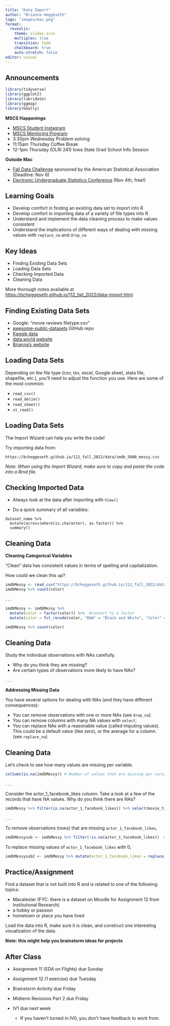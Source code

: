 ```yaml
---
title: "Data Import"
author: "Brianna Heggeseth"
logo: "images/mac.png"
format: 
  revealjs:
    theme: slides.scss
    multiplex: true
    transition: fade
    chalkboard: true
    auto-stretch: false
editor: visual
---
```


## Announcements {.unnumbered}

```r
library(tidyverse)
library(ggplot2)
library(lubridate)
library(ggmap)
library(GGally)
```

**MSCS Happenings**

-   [MSCS Student Instagram](https://www.instagram.com/macalestermscs/)
-   [MSCS Mentoring Program](https://docs.google.com/forms/d/e/1FAIpQLSczyKV1hOrfi0dQscSFSPhfgc_LJUl4TOGdb6B4Q5lQF-TmuQ/viewform?vc=0&c=0&w=1&flr=0)
-   3:30pm Wednesday Problem solving
-   11:15am Thursday Coffee Break
-   12-1pm Thursday (OLRI 241) Iowa State Grad School Info Session

**Outside Mac**

-   [Fall Data Challenge](https://thisisstatistics.org/falldatachallenge/) sponsored by the American Statistical Association (Deadline: Nov 6)
-   [Electronic Undergraduate Statistics Conference](https://www.causeweb.org/usproc/eusr/2022) (Nov 4th, free!)

## Learning Goals {.unnumbered}

-   Develop comfort in finding an existing data set to import into R
-   Develop comfort in importing data of a variety of file types into R
-   Understand and implement the data cleaning process to make values consistent
-   Understand the implications of different ways of dealing with missing values with `replace_na` and `drop_na`

## Key Ideas {.unnumbered}

-   Finding Existing Data Sets
-   Loading Data Sets
-   Checking Imported Data
-   Cleaning Data

More thorough notes available at <https://bcheggeseth.github.io/112_fall_2022/data-import.html>

## Finding Existing Data Sets

-   Google: "movie reviews filetype:csv"
-   [awesome-public-datasets](https://github.com/caesar0301/awesome-public-datasets) GitHub repo
-   [Kaggle data](https://www.kaggle.com/datasets)
-   [data.world website](https://data.world/)
-   [Brianna's website](https://bcheggeseth.github.io/datasets/)

## Loading Data Sets

Depending on the file type (csv, tsv, excel, Google sheet, stata file, shapefile, etc.), you'll need to adjust the function you use. Here are some of the most common:

-   `read_csv()`
-   `read_delim()`
-   `read_sheet()`
-   `st_read()`

## Loading Data Sets

The Import Wizard can help you write the code!

Try importing data from:

    https://bcheggeseth.github.io/112_fall_2022/data/imdb_5000_messy.csv

*Note: When using the Import Wizard, make sure to copy and paste the code into a Rmd file.*

## Checking Imported Data

-   Always look at the data after importing with `View()`

-   Do a quick summary of all variables:

<!-- -->

    dataset_name %>% 
      mutate(across(where(is.character), as.factor)) %>% 
      summary()

## Cleaning Data {.smaller .scrollable}

**Cleaning Categorical Variables**

"Clean" data has consistent values in terms of spelling and capitalization.

How could we clean this up?

```r
imdbMessy <- read_csv("https://bcheggeseth.github.io/112_fall_2022/data/imdb_5000_messy.csv")
imdbMessy %>% count(color)
```

. . .

```r
imdbMessy <- imdbMessy %>% 
  mutate(color = factor(color)) %>%  #convert to a factor
  mutate(color = fct_recode(color, "B&W" = "Black and White", "Color" = "color", "Color" = "COLOR")) #recode levels

imdbMessy %>% count(color)
```

## Cleaning Data {.smaller .scrollable}

Study the individual observations with NAs carefully.

-   Why do you think they are missing?
-   Are certain types of observations more likely to have NAs?

. . .

**Addressing Missing Data**

You have several options for dealing with NAs (and they have different consequences):

::: incremental
-   You can remove observations with one or more NAs (see `drop_na`).
-   You can remove columns with many NA values with `select`.
-   You can replace NAs with a reasonable value (called imputing values). This could be a default value (like zero), or the average for a column. (see `replace_na`)
:::

## Cleaning Data {.smaller .scrollable}

Let's check to see how many values are missing per variable.

```r
colSums(is.na(imdbMessy)) # Number of values that are missing per variable
```

. . .

Consider the actor_1\_facebook_likes column. Take a look at a few of the records that have NA values. Why do you think there are NAs?

```r
imdbMessy %>% filter(is.na(actor_1_facebook_likes)) %>% select(movie_title,actor_1_name,actor_1_facebook_likes) %>% head()
```

. . .

To remove observations (rows) that are missing `actor_1_facebook_likes`,

```r
imdbMessysub <- imdbMessy %>% filter(!is.na(actor_1_facebook_likes))  #Notice how I saved this new smaller dataset to a new name
```

To replace missing values of `actor_1_facebook_likes` with 0,

```r
imdbMessysub2 <- imdbMessy %>% mutate(actor_1_facebook_likes = replace_na(actor_1_facebook_likes, 0))  
```

## Practice/Assignment

Find a dataset that is not built into R and is related to one of the following topics:

-   Macalester (FYC: there is a dataset on Moodle for Assignment 12 from Institutional Research)
-   a hobby or passion
-   hometown or place you have lived

Load the data into R, make sure it is clean, and construct one interesting visualization of the data.

**Note: this might help you brainstorm ideas for projects**

## After Class {.unnumbered}

-   Assignment 11 (EDA on Flights) due Sunday

-   Assignment 12 (1 exercise) due Tuesday

-   Brainstorm Activity due Friday

-   Midterm Revisions Part 2 due Friday

-   IV1 due next week

    -   If you haven't turned in IV0, you don't have feedback to work from.
